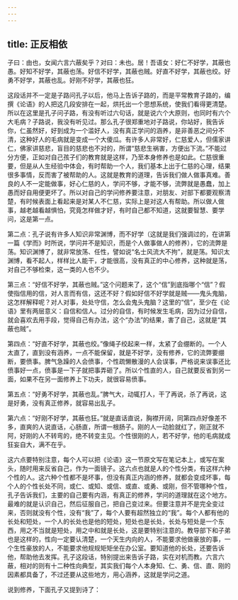 ```yaml
---
---
---
```

title: 正反相依
---




子曰：由也，女闻六言六蔽矣乎？对曰：未也。居！吾语女：好仁不好学，其蔽也愚。好知不好学，其蔽也荡。好信不好学，其蔽也贼。好直不好学，其蔽也绞。好勇不好学，其蔽也乱。好刚不好学，其蔽也狂。

这段话并不一定是子路问孔子以后，他马上告诉子路的，而是平常教育子路的，编撰《论语》的人把这几段安排在一起，烘托出一个思想系统，使我们看得更清楚。所以在这里是孔子问子路，有没有听过六句话，就是说六个大原则，也同时有六个大毛病？子路说，我没有听见过。那么孔子很郑重地对子路说，你站好，我告诉你，仁虽然好，好到成为一个滥好人，没有真正学问的涵养，是非善恶之间分不清，这种好人的毛病就是变成一个大傻瓜。有许多人非常好，仁慈爱人，但儒家讲仁，佛家讲慈悲，盲目的慈悲也不对的，所谓“慈悲生祸害，方便出下流。”不能过分方便，正如对自己孩子们的教育就是这样，乃至本身修养也是如此。仁慈很重要，但是从人生经验中体会，有时帮助一个人，我们基本上出于仁慈的心理，结果很多事情，反而害了被帮助的人。这就是教育的道理，告诉我们做人做事真难。善良的人不一定能做事，好心仁慈的人，学问不够，才能不够，流弊就是愚蠢，加上愚而好自用便更坏了。所以对自己的学问修养要注意，对朋友、对部下都要观察清楚，有时候表面上看起来是对某人不仁慈，实际上是对这人有帮助。所以做人做事，越老越看越惧怕，究竟怎样做才好，有时自己都不知道，这就要智慧、要学问，这是第一点。

第二点：孔子说有许多人知识非常渊博，而不好学（这就是我们强调过的，在讲第一篇《学而》时所说，学问并不是知识，而是个人做事做人的修养），它的流弊是荡。知识渊博了，就非常放荡、任性，譬如说“名士风流大不拘”，就是荡。知识太渊博，看不起人，样样比人能干，才能很高，没有真正的中心修养，这种就是荡，对自己不够检束，这一类的人也不少。

第三点：“好信不好学，其蔽也贼。”这个问题来了，这个“信”到底指哪个“信”？假使指信用的信，对人言而有信，这还不好？假如好信不好学就是贼——鬼头鬼脑，这怎样解释呢？对人对事，处处守信，怎么会鬼头鬼脑？这里的“信”，至少在《论语》里有两层意义：自信和信人。过分的自信，有时候发生毛病，因为过分自信，就会喜欢去用手段，觉得自己有办法，这个“办法”的结果，害了自己，这就是“其蔽也贼”。

第四点：“好直不好学，其蔽也绞。”像绳子绞起来一样，太紧了会绷断的。一个人太直了，直到没有涵养，一点不能保留，就是不好学，没有修养，它的流弊要绷断，要偾事。脾气急躁的人会偾事，个性疏懒散漫的人会误事，严格说来误事还比偾事好一点，偾事是一下子就把事弄砸了。所以个性直的人，自己就要反省到另一面，如果不在另一面修养上下功夫，就很容易偾事。

第五点：“好勇不好学，其蔽也乱。”脾气大，动辄打人，干了再说，杀了再说，这是好勇，没有真正修养，就容易出乱子。

第六点：“好刚不好学，其蔽也狂。”就是直话直说，胸襟开阔，同第四点好像差不多，直爽的人说直话，心肠直，所谓一根肠子。刚的人一动脸就红了，刚正就不阿，好刚的人不转弯的，绝不转变主见。个性很刚的人，若不好学，他的毛病就成狂妄自大，满不在乎。

这六点要特别注意，每个人可以把《论语》这一节原文写在笔记本上，或写在案头，随时用来反省自己，作为一面镜子。这六点也就是人的个性分类，有这样六种个性的人。这六种个性都不是坏事，但没有真正内涵的修养，就都会变成坏事，每个人的个性长处不同，或仁、或知、或信、或直、或勇、或刚，但不管哪种个性，孔子告诉我们，主要的自己要有内涵，有真正的修养，学问的道理就在这个地方。最难的就是认识自己，然后征服自己，把自己变过来。但要注意并不是完全变过来，否则就没有个性，没有“我”了，每个人要有超然独立的“我”。每个人都有他的长处和短处，一个人的长处也是他的短处，短处也是长处，长处与短处是一个东西，用之不当就是短处，用之中和就是长处，这是要特别注意的。教导部下和子弟也是这样的，性向一定要认清楚，一个天生内向的人，不能要求他做豪放的事，一个生性豪放的人，不能要求他规规矩矩坐在办公室。要知道他的长处，还要告诉他，帮助他去发挥。孔子这段话，特别提出来告诉子路，实在对机而教。六言六蔽，相对的则有十二种性向典型，其实我们每个人本身知、仁、勇、信、直、刚的因素都具备了，不过还要从这些地方，用心涵养，这就是学问之道。

说到修养，下面孔子又提到诗了：